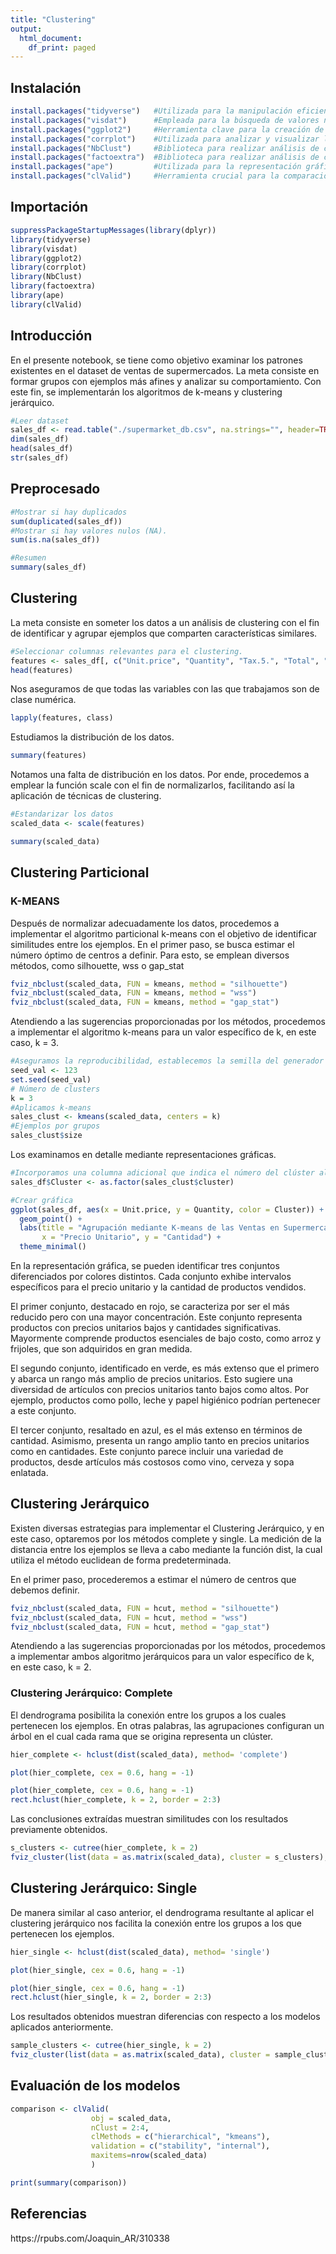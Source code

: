 ```yaml
---
title: "Clustering"
output:
  html_document:
    df_print: paged
---
```

## Instalación

```r
install.packages("tidyverse")   #Utilizada para la manipulación eficiente de datos y visualización.
install.packages("visdat")      #Empleada para la búsqueda de valores nulos en los conjuntos de datos.
install.packages("ggplot2")     #Herramienta clave para la creación de visualizaciones atractivas y efectivas.
install.packages("corrplot")    #Utilizada para analizar y visualizar la correlación entre variables.
install.packages("NbClust")     #Biblioteca para realizar análisis de clustering.
install.packages("factoextra")  #Biblioteca para realizar análisis de clustering.
install.packages("ape")         #Utilizada para la representación gráfica de dendrogramas en análisis jerárquicos.
install.packages("clValid")     #Herramienta crucial para la comparación y validación de algoritmos en el análisis de clustering.
```

## Importación

```r
suppressPackageStartupMessages(library(dplyr))
library(tidyverse)
library(visdat)
library(ggplot2)
library(corrplot)
library(NbClust)
library(factoextra)
library(ape)
library(clValid)
```

## Introducción

En el presente notebook, se tiene como objetivo examinar los patrones existentes en el dataset de ventas de supermercados. La meta consiste en formar grupos con ejemplos más afines y analizar su comportamiento. Con este fin, se implementarán los algoritmos de k-means y clustering jerárquico.

```r
#Leer dataset
sales_df <- read.table("./supermarket_db.csv", na.strings="", header=TRUE, sep=",", dec=".")
dim(sales_df) 
head(sales_df)
str(sales_df)
```

## Preprocesado

```r
#Mostrar si hay duplicados
sum(duplicated(sales_df))
#Mostrar si hay valores nulos (NA).
sum(is.na(sales_df))

#Resumen
summary(sales_df)

```
## Clustering

La meta consiste en someter los datos a un análisis de clustering con el fin de identificar y agrupar ejemplos que comparten características similares.

```r
#Seleccionar columnas relevantes para el clustering.
features <- sales_df[, c("Unit.price", "Quantity", "Tax.5.", "Total", "Rating")]
head(features)
```

Nos aseguramos de que todas las variables con las que trabajamos son de clase numérica.

```r
lapply(features, class)
```
Estudiamos la distribución de los datos.

```r
summary(features)
```

Notamos una falta de distribución en los datos. Por ende, procedemos a emplear la función scale con el fin de normalizarlos, facilitando así la aplicación de técnicas de clustering.

```r
#Estandarizar los datos
scaled_data <- scale(features)

summary(scaled_data)
```

## Clustering Particional

### K-MEANS

Después de normalizar adecuadamente los datos, procedemos a implementar el algoritmo particional k-means con el objetivo de identificar similitudes entre los ejemplos. En el primer paso, se busca estimar el número óptimo de centros a definir. Para esto, se emplean diversos métodos, como silhouette, wss o gap_stat

```r
fviz_nbclust(scaled_data, FUN = kmeans, method = "silhouette")
fviz_nbclust(scaled_data, FUN = kmeans, method = "wss")
fviz_nbclust(scaled_data, FUN = kmeans, method = "gap_stat")
```

Atendiendo a las sugerencias proporcionadas por los métodos, procedemos a implementar el algoritmo k-means para un valor específico de k, en este caso, k = 3.

```r
#Aseguramos la reproducibilidad, establecemos la semilla del generador de números aleatorios
seed_val <- 123
set.seed(seed_val)
# Número de clusters
k = 3
#Aplicamos k-means
sales_clust <- kmeans(scaled_data, centers = k)
#Ejemplos por grupos
sales_clust$size
```
Los examinamos en detalle mediante representaciones gráficas.

```r
#Incorporamos una columna adicional que indica el número del clúster al cual pertenece cada ejemplo.
sales_df$Cluster <- as.factor(sales_clust$cluster)

#Crear gráfica
ggplot(sales_df, aes(x = Unit.price, y = Quantity, color = Cluster)) +
  geom_point() +
  labs(title = "Agrupación mediante K-means de las Ventas en Supermercados.",
       x = "Precio Unitario", y = "Cantidad") +
  theme_minimal()
```

En la representación gráfica, se pueden identificar tres conjuntos diferenciados por colores distintos. Cada conjunto exhibe intervalos específicos para el precio unitario y la cantidad de productos vendidos.

El primer conjunto, destacado en rojo, se caracteriza por ser el más reducido pero con una mayor concentración. Este conjunto representa productos con precios unitarios bajos y cantidades significativas. Mayormente comprende productos esenciales de bajo costo, como arroz y frijoles, que son adquiridos en gran medida.

El segundo conjunto, identificado en verde, es más extenso que el primero y abarca un rango más amplio de precios unitarios. Esto sugiere una diversidad de artículos con precios unitarios tanto bajos como altos. Por ejemplo, productos como pollo, leche y papel higiénico podrían pertenecer a este conjunto.

El tercer conjunto, resaltado en azul, es el más extenso en términos de cantidad. Asimismo, presenta un rango amplio tanto en precios unitarios como en cantidades. Este conjunto parece incluir una variedad de productos, desde artículos más costosos como vino, cerveza y sopa enlatada.

## Clustering Jerárquico

Existen diversas estrategias para implementar el Clustering Jerárquico, y en este caso, optaremos por los métodos complete y single. La medición de la distancia entre los ejemplos se lleva a cabo mediante la función dist, la cual utiliza el método euclidean de forma predeterminada.

En el primer paso, procederemos a estimar el número de centros que debemos definir.

```r
fviz_nbclust(scaled_data, FUN = hcut, method = "silhouette")
fviz_nbclust(scaled_data, FUN = hcut, method = "wss")
fviz_nbclust(scaled_data, FUN = hcut, method = "gap_stat")
```

Atendiendo a las sugerencias proporcionadas por los métodos, procedemos a implementar ambos algoritmo jerárquicos para un valor específico de k, en este caso, k = 2.

### Clustering Jerárquico: Complete

El dendrograma posibilita la conexión entre los grupos a los cuales pertenecen los ejemplos. En otras palabras, las agrupaciones configuran un árbol en el cual cada rama que se origina representa un clúster.

```r
hier_complete <- hclust(dist(scaled_data), method= 'complete')

plot(hier_complete, cex = 0.6, hang = -1)
```

```r
plot(hier_complete, cex = 0.6, hang = -1)
rect.hclust(hier_complete, k = 2, border = 2:3)
```

Las conclusiones extraídas muestran similitudes con los resultados previamente obtenidos.

```r
s_clusters <- cutree(hier_complete, k = 2)
fviz_cluster(list(data = as.matrix(scaled_data), cluster = s_clusters), labels = 4)
```

## Clustering Jerárquico: Single

De manera similar al caso anterior, el dendrograma resultante al aplicar el clustering jerárquico nos facilita la conexión entre los grupos a los que pertenecen los ejemplos.

```r
hier_single <- hclust(dist(scaled_data), method= 'single')

plot(hier_single, cex = 0.6, hang = -1)
```
```r
plot(hier_single, cex = 0.6, hang = -1)
rect.hclust(hier_single, k = 2, border = 2:3)
```

Los resultados obtenidos muestran diferencias con respecto a los modelos aplicados anteriormente.

```r
sample_clusters <- cutree(hier_single, k = 2)
fviz_cluster(list(data = as.matrix(scaled_data), cluster = sample_clusters), labels = 4)
```

## Evaluación de los modelos

```r
comparison <- clValid(
                  obj = scaled_data,
                  nClust = 2:4,
                  clMethods = c("hierarchical", "kmeans"),
                  validation = c("stability", "internal"),
                  maxitems=nrow(scaled_data)
                  )

print(summary(comparison))
```
## Referencias
https://rpubs.com/Joaquin_AR/310338
